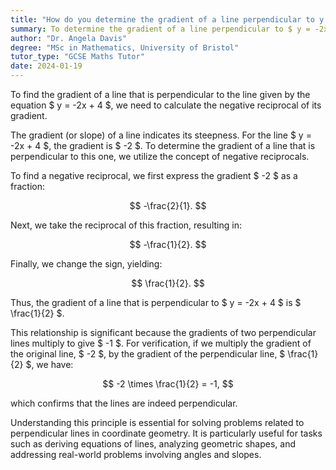 ```yaml
---
title: "How do you determine the gradient of a line perpendicular to y = -2x + 4?"
summary: To determine the gradient of a line perpendicular to $ y = -2x + 4 $, take the negative reciprocal of -2.
author: "Dr. Angela Davis"
degree: "MSc in Mathematics, University of Bristol"
tutor_type: "GCSE Maths Tutor"
date: 2024-01-19
---
```


To find the gradient of a line that is perpendicular to the line given by the equation $ y = -2x + 4 $, we need to calculate the negative reciprocal of its gradient.

The gradient (or slope) of a line indicates its steepness. For the line $ y = -2x + 4 $, the gradient is $ -2 $. To determine the gradient of a line that is perpendicular to this one, we utilize the concept of negative reciprocals.

To find a negative reciprocal, we first express the gradient $ -2 $ as a fraction: 

$$
-\frac{2}{1}.
$$

Next, we take the reciprocal of this fraction, resulting in:

$$
-\frac{1}{2}.
$$

Finally, we change the sign, yielding:

$$
\frac{1}{2}.
$$

Thus, the gradient of a line that is perpendicular to $ y = -2x + 4 $ is $ \frac{1}{2} $.

This relationship is significant because the gradients of two perpendicular lines multiply to give $ -1 $. For verification, if we multiply the gradient of the original line, $ -2 $, by the gradient of the perpendicular line, $ \frac{1}{2} $, we have:

$$
-2 \times \frac{1}{2} = -1,
$$

which confirms that the lines are indeed perpendicular.

Understanding this principle is essential for solving problems related to perpendicular lines in coordinate geometry. It is particularly useful for tasks such as deriving equations of lines, analyzing geometric shapes, and addressing real-world problems involving angles and slopes.
    